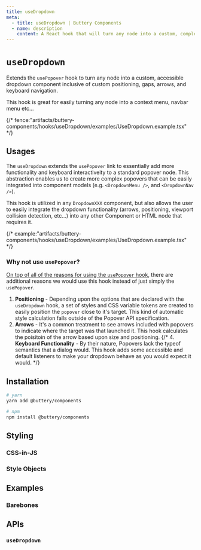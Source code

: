 ```yaml
---
title: useDropdown
meta:
  - title: useDropdown | Buttery Components
  - name: description
    content: A React hook that will turn any node into a custom, completely accessible dropdown component that includes custom positioning, gaps, arrows, and keyboard navigation.
---
```


# `useDropdown`

Extends the `usePopover` hook to turn any node into a custom, accessible dropdown component inclusive of
custom positioning, gaps, arrows, and keyboard navigation.

This hook is great for easily turning any node into a context menu, navbar menu etc...

{/* fence:"artifacts/buttery-components/hooks/useDropdown/examples/UseDropdown.example.tsx" */}

## Usages

The `useDropdown` extends the `usePopover` link to essentially add more functionality and keyboard interactiveity to a standard popover node.
This abstraction enables us to create more complex popovers that can be easily integrated into component models (e.g. `<DropdownMenu />`, and `<DropdownNav />`).

This hook is utilized in any `DropdownXXX` component, but also allows the user to easily integrate the dropdown functionality (arrows, positioning, viewport
collision detection, etc...) into any other Component or HTML node that requires it.

{/* example:"artifacts/buttery-components/hooks/useDropdown/examples/UseDropdown.example.tsx" */}

### Why not use `usePopover`?

[On top of all of the reasons for using the `usePopover` hook](./hooks.usePopover.mdx), there are additional reasons we would use this hook instead of just simply the `usePopover`.

1. **Positioning** - Depending upon the options that are declared with the `useDropdown` hook, a set of styles and CSS variable tokens are created to easily position the `popover` close to it's target. This kind of automatic style calculation falls outside of the Popover API specification.
2. **Arrows** - It's a common treatment to see arrows included with popovers to indicate where the target was that launched it. This hook calculates the poisitoin of the arrow based upon size and positioning.
   {/* 4. **Keyboard Functionality** - By their nature, Popovers lack the typeof semantics that a dialog would. This hook adds some accessible and default listeners to make your dropdown behave as you would expect it would. */}

## Installation

```bash
# yarn
yarn add @buttery/components

# npm
npm install @buttery/components
```

## Styling

### CSS-in-JS

### Style Objects

## Examples

### Barebones

## APIs

### `useDropdown`
